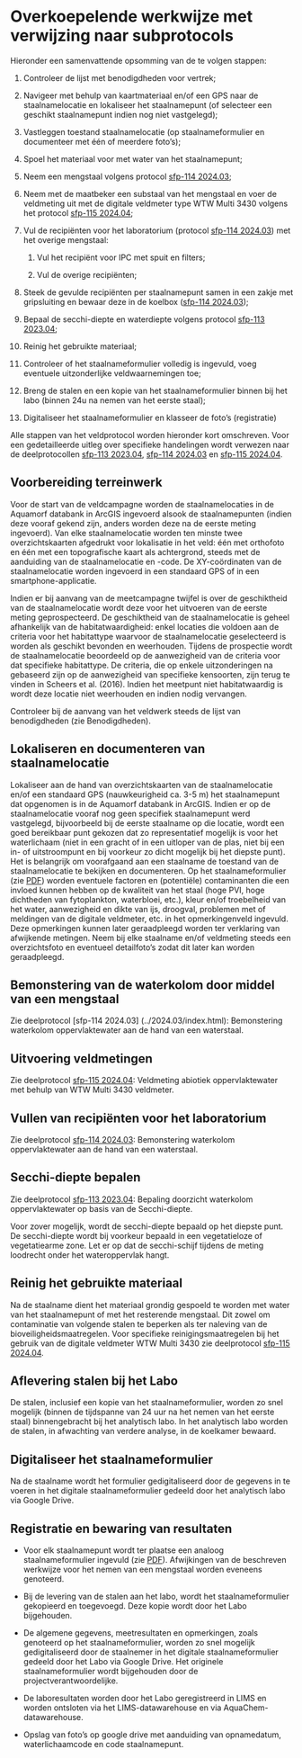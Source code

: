 # Overkoepelende werkwijze met verwijzing naar subprotocols

Hieronder een samenvattende opsomming van de te volgen stappen:

1.  Controleer de lijst met benodigdheden voor vertrek;

2.  Navigeer met behulp van kaartmateriaal en/of een GPS naar de staalnamelocatie en lokaliseer het staalnamepunt (of selecteer een geschikt staalnamepunt indien nog niet vastgelegd);

3.  Vastleggen toestand staalnamelocatie (op staalnameformulier en documenteer met één of meerdere foto’s);

4.  Spoel het materiaal voor met water van het staalnamepunt;

5.  Neem een mengstaal volgens protocol [sfp-114 2024.03](../2024.03/index.html);

6.  Neem met de maatbeker een substaal van het mengstaal en voer de veldmeting uit met de digitale veldmeter type WTW Multi 3430 volgens het protocol [sfp-115 2024.04](../index.html);

7.  Vul de recipiënten voor het laboratorium (protocol [sfp-114 2024.03](../2024.03/index.html)) met het overige mengstaal:

    1.  Vul het recipiënt voor IPC met spuit en filters;

    2.  Vul de overige recipiënten;

8.  Steek de gevulde recipiënten per staalnamepunt samen in een zakje met gripsluiting en bewaar deze in de koelbox ([sfp-114 2024.03](../2024.03/index.html));

9.  Bepaal de secchi-diepte en waterdiepte volgens protocol [sfp-113 2023.04](../2023.04/index.html);

10. Reinig het gebruikte materiaal;

11. Controleer of het staalnameformulier volledig is ingevuld, voeg eventuele uitzonderlijke veldwaarnemingen toe;

12. Breng de stalen en een kopie van het staalnameformulier binnen bij het labo (binnen 24u na nemen van het eerste staal);

13. Digitaliseer het staalnameformulier en klasseer de foto’s (registratie)

Alle stappen van het veldprotocol worden hieronder kort omschreven.
Voor een gedetailleerde uitleg over specifieke handelingen wordt verwezen naar de deelprotocollen [sfp-113 2023.04](../2023.04/index.html), [sfp-114 2024.03](../2024.03/index.html) en [sfp-115 2024.04](../2024.04/index.html).

## Voorbereiding terreinwerk

Voor de start van de veldcampagne worden de staalnamelocaties in de Aquamorf databank in ArcGIS ingevoerd alsook de staalnamepunten (indien deze vooraf gekend zijn, anders worden deze na de eerste meting ingevoerd).
Van elke staalnamelocatie worden ten minste twee overzichtskaarten afgedrukt voor lokalisatie in het veld: één met orthofoto en één met een topografische kaart als achtergrond, steeds met de aanduiding van de staalnamelocatie en -code.
De XY-coördinaten van de staalnamelocatie worden ingevoerd in een standaard GPS of in een smartphone-applicatie.

Indien er bij aanvang van de meetcampagne twijfel is over de geschiktheid van de staalnamelocatie wordt deze voor het uitvoeren van de eerste meting geprospecteerd.
De geschiktheid van de staalnamelocatie is geheel afhankelijk van de habitatwaardigheid: enkel locaties die voldoen aan de criteria voor het habitattype waarvoor de staalnamelocatie geselecteerd is worden als geschikt bevonden en weerhouden.
Tijdens de prospectie wordt de staalnamelocatie beoordeeld op de aanwezigheid van de criteria voor dat specifieke habitattype.
De criteria, die op enkele uitzonderingen na gebaseerd zijn op de aanwezigheid van specifieke kensoorten, zijn terug te vinden in Scheers et al. (2016).
Indien het meetpunt niet habitatwaardig is wordt deze locatie niet weerhouden en indien nodig vervangen.

Controleer bij de aanvang van het veldwerk steeds de lijst van benodigdheden (zie Benodigdheden).

## Lokaliseren en documenteren van staalnamelocatie

Lokaliseer aan de hand van overzichtskaarten van de staalnamelocatie en/of een standaard GPS (nauwkeurigheid ca. 3-5 m) het staalnamepunt dat opgenomen is in de Aquamorf databank in ArcGIS.
Indien er op de staalnamelocatie vooraf nog geen specifiek staalnamepunt werd vastgelegd, bijvoorbeeld bij de eerste staalname op die locatie, wordt een goed bereikbaar punt gekozen dat zo representatief mogelijk is voor het waterlichaam (niet in een gracht of in een uitloper van de plas, niet bij een in- of uitstroompunt en bij voorkeur zo dicht mogelijk bij het diepste punt).
Het is belangrijk om voorafgaand aan een staalname de toestand van de staalnamelocatie te bekijken en documenteren.
Op het staalnameformulier (zie [PDF](./media/Veldformulier_water.pdf)) worden eventuele factoren en (potentiële) contaminanten die een invloed kunnen hebben op de kwaliteit van het staal (hoge PVI, hoge dichtheden van fytoplankton, waterbloei, etc.), kleur en/of troebelheid van het water, aanwezigheid en dikte van ijs, droogval, problemen met of meldingen van de digitale veldmeter, etc. in het opmerkingenveld ingevuld.
Deze opmerkingen kunnen later geraadpleegd worden ter verklaring van afwijkende metingen.
Neem bij elke staalname en/of veldmeting steeds een overzichtsfoto en eventueel detailfoto's zodat dit later kan worden geraadpleegd.

## Bemonstering van de waterkolom door middel van een mengstaal

Zie deelprotocol [sfp-114 2024.03] (../2024.03/index.html): Bemonstering waterkolom oppervlaktewater aan de hand van een waterstaal.

## Uitvoering veldmetingen

Zie deelprotocol [sfp-115 2024.04](../2024.04/index.html): Veldmeting abiotiek oppervlaktewater met behulp van WTW Multi 3430 veldmeter.

## Vullen van recipiënten voor het laboratorium

Zie deelprotocol [sfp-114 2024.03](../2024.03/index.html): Bemonstering waterkolom oppervlaktewater aan de hand van een waterstaal.

## Secchi-diepte bepalen

Zie deelprotocol [sfp-113 2023.04](../2023.04/index.html): Bepaling doorzicht waterkolom oppervlaktewater op basis van de Secchi-diepte.

Voor zover mogelijk, wordt de secchi-diepte bepaald op het diepste punt.
De secchi-diepte wordt bij voorkeur bepaald in een vegetatieloze of vegetatiearme zone.
Let er op dat de secchi-schijf tijdens de meting loodrecht onder het wateroppervlak hangt.

## Reinig het gebruikte materiaal

Na de staalname dient het materiaal grondig gespoeld te worden met water van het staalnamepunt of met het resterende mengstaal.
Dit zowel om contaminatie van volgende stalen te beperken als ter naleving van de bioveiligheidsmaatregelen.
Voor specifieke reinigingsmaatregelen bij het gebruik van de digitale veldmeter WTW Multi 3430 zie deelprotocol [sfp-115 2024.04](../2024.04/index.html).

## Aflevering stalen bij het Labo

De stalen, inclusief een kopie van het staalnameformulier, worden zo snel mogelijk (binnen de tijdspanne van 24 uur na het nemen van het eerste staal) binnengebracht bij het analytisch labo.
In het analytisch labo worden de stalen, in afwachting van verdere analyse, in de koelkamer bewaard.

## Digitaliseer het staalnameformulier

Na de staalname wordt het formulier gedigitaliseerd door de gegevens in te voeren in het digitale staalnameformulier gedeeld door het analytisch labo via Google Drive.

## Registratie en bewaring van resultaten

-   Voor elk staalnamepunt wordt ter plaatse een analoog staalnameformulier ingevuld (zie [PDF](./media/Veldformulier_water.pdf)).
    Afwijkingen van de beschreven werkwijze voor het nemen van een mengstaal worden eveneens genoteerd.

-   Bij de levering van de stalen aan het labo, wordt het staalnameformulier gekopieerd en toegevoegd.
    Deze kopie wordt door het Labo bijgehouden.

-   De algemene gegevens, meetresultaten en opmerkingen, zoals genoteerd op het staalnameformulier, worden zo snel mogelijk gedigitaliseerd door de staalnemer in het digitale staalnameformulier gedeeld door het Labo via Google Drive.
    Het originele staalnameformulier wordt bijgehouden door de projectverantwoordelijke.

-   De laboresultaten worden door het Labo geregistreerd in LIMS en worden ontsloten via het LIMS-datawarehouse en via AquaChem-datawarehouse.

-   Opslag van foto's op google drive met aanduiding van opnamedatum, waterlichaamcode en code staalnamepunt.
